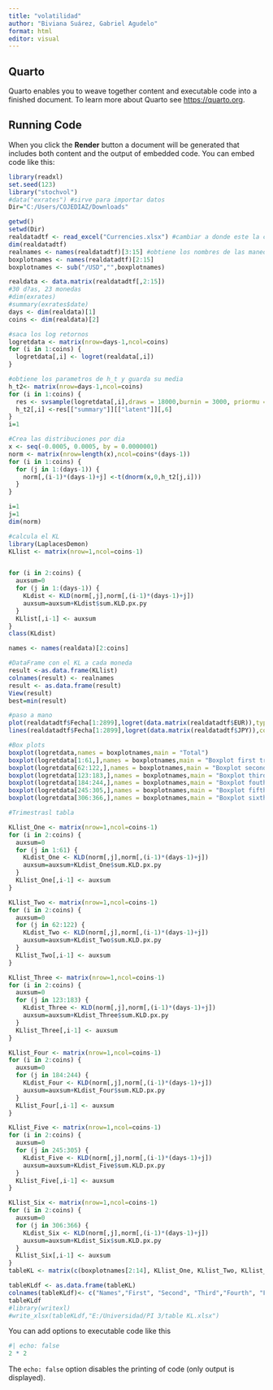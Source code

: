 ---
title: "volatilidad"
author: "Biviana Suárez, Gabriel Agudelo"
format: html
editor: visual
---

## Quarto

Quarto enables you to weave together content and executable code into a finished document. To learn more about Quarto see <https://quarto.org>.

## Running Code

When you click the **Render** button a document will be generated that includes both content and the output of embedded code. You can embed code like this:

```{r}
library(readxl)
set.seed(123)
library("stochvol")
#data("exrates") #sirve para importar datos
Dir="C:/Users/COJEDIAZ/Downloads"

getwd()
setwd(Dir)
realdatadtf <- read_excel("Currencies.xlsx") #cambiar a donde este la carpeta
dim(realdatadtf)
realnames <- names(realdatadtf)[3:15] #obtiene los nombres de las manedas usadas
boxplotnames <- names(realdatadtf)[2:15]
boxplotnames <- sub("/USD","",boxplotnames)

realdata <- data.matrix(realdatadtf[,2:15])
#30 d?as, 23 monedas
#dim(exrates)
#summary(exrates$date)
days <- dim(realdata)[1]
coins <- dim(realdata)[2]

#saca los log retornos
logretdata <- matrix(nrow=days-1,ncol=coins)
for (i in 1:coins) {
  logretdata[,i] <- logret(realdata[,i])
}

#obtiene los parametros de h_t y guarda su media
h_t2<- matrix(nrow=days-1,ncol=coins)
for (i in 1:coins) {
  res <- svsample(logretdata[,i],draws = 18000,burnin = 3000, priormu = c(-10, 1), priorphi = c(20, 1.1), priorsigma = .1)
  h_t2[,i] <-res[["summary"]][["latent"]][,6]
}
i=1

#Crea las distribuciones por dia
x <- seq(-0.0005, 0.0005, by = 0.0000001)
norm <- matrix(nrow=length(x),ncol=coins*(days-1))
for (i in 1:coins) {
  for (j in 1:(days-1)) {
    norm[,(i-1)*(days-1)+j] <-t(dnorm(x,0,h_t2[j,i]))
  }
}

i=1
j=1
dim(norm)

#calcula el KL
library(LaplacesDemon)
KLlist <- matrix(nrow=1,ncol=coins-1)


for (i in 2:coins) {
  auxsum=0
  for (j in 1:(days-1)) {
    KLdist <- KLD(norm[,j],norm[,(i-1)*(days-1)+j])
    auxsum=auxsum+KLdist$sum.KLD.px.py
  }
  KLlist[,i-1] <- auxsum
}
class(KLdist)

names <- names(realdata)[2:coins]

#DataFrame con el KL a cada moneda
result <-as.data.frame(KLlist)
colnames(result) <- realnames
result <- as.data.frame(result)
View(result)
best=min(result)

#paso a mano
plot(realdatadtf$Fecha[1:2899],logret(data.matrix(realdatadtf$EUR)),type="l",col="red",main = "Volatility EUR vs JPY",xlab="Date",ylab = "LogReturn")
lines(realdatadtf$Fecha[1:2899],logret(data.matrix(realdatadtf$JPY)),col="green")
```

```{r}

#Box plots
boxplot(logretdata,names = boxplotnames,main = "Total")
boxplot(logretdata[1:61,],names = boxplotnames,main = "Boxplot first trimester")
boxplot(logretdata[62:122,],names = boxplotnames,main = "Boxplot second trimester")
boxplot(logretdata[123:183,],names = boxplotnames,main = "Boxplot third trimester")
boxplot(logretdata[184:244,],names = boxplotnames,main = "Boxplot fouth trimester")
boxplot(logretdata[245:305,],names = boxplotnames,main = "Boxplot fifth trimester")
boxplot(logretdata[306:366,],names = boxplotnames,main = "Boxplot sixth trimester")
```

```{r}

#Trimestrasl tabla

KLlist_One <- matrix(nrow=1,ncol=coins-1)
for (i in 2:coins) {
  auxsum=0
  for (j in 1:61) {
    KLdist_One <- KLD(norm[,j],norm[,(i-1)*(days-1)+j])
    auxsum=auxsum+KLdist_One$sum.KLD.px.py
  }
  KLlist_One[,i-1] <- auxsum
}

KLlist_Two <- matrix(nrow=1,ncol=coins-1)
for (i in 2:coins) {
  auxsum=0
  for (j in 62:122) {
    KLdist_Two <- KLD(norm[,j],norm[,(i-1)*(days-1)+j])
    auxsum=auxsum+KLdist_Two$sum.KLD.px.py
  }
  KLlist_Two[,i-1] <- auxsum
}

KLlist_Three <- matrix(nrow=1,ncol=coins-1)
for (i in 2:coins) {
  auxsum=0
  for (j in 123:183) {
    KLdist_Three <- KLD(norm[,j],norm[,(i-1)*(days-1)+j])
    auxsum=auxsum+KLdist_Three$sum.KLD.px.py
  }
  KLlist_Three[,i-1] <- auxsum
}

KLlist_Four <- matrix(nrow=1,ncol=coins-1)
for (i in 2:coins) {
  auxsum=0
  for (j in 184:244) {
    KLdist_Four <- KLD(norm[,j],norm[,(i-1)*(days-1)+j])
    auxsum=auxsum+KLdist_Four$sum.KLD.px.py
  }
  KLlist_Four[,i-1] <- auxsum
}

KLlist_Five <- matrix(nrow=1,ncol=coins-1)
for (i in 2:coins) {
  auxsum=0
  for (j in 245:305) {
    KLdist_Five <- KLD(norm[,j],norm[,(i-1)*(days-1)+j])
    auxsum=auxsum+KLdist_Five$sum.KLD.px.py
  }
  KLlist_Five[,i-1] <- auxsum
}

KLlist_Six <- matrix(nrow=1,ncol=coins-1)
for (i in 2:coins) {
  auxsum=0
  for (j in 306:366) {
    KLdist_Six <- KLD(norm[,j],norm[,(i-1)*(days-1)+j])
    auxsum=auxsum+KLdist_Six$sum.KLD.px.py
  }
  KLlist_Six[,i-1] <- auxsum
}
tableKL <- matrix(c(boxplotnames[2:14], KLlist_One, KLlist_Two, KLlist_Three, KLlist_Four, KLlist_Five, KLlist_Six, KLlist),ncol=8)

tableKLdf <- as.data.frame(tableKL)
colnames(tableKLdf)<- c("Names","First", "Second", "Third","Fourth", "Fifth","Sixth","Total")
tableKLdf
#library(writexl)
#write_xlsx(tableKLdf,"E:/Universidad/PI 3/table KL.xlsx")
```

You can add options to executable code like this

```{r}
#| echo: false
2 * 2
```

The `echo: false` option disables the printing of code (only output is displayed).
